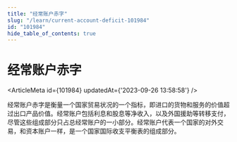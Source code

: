 ```yaml
---
title: "经常账户赤字"
slug: "/learn/current-account-deficit-101984"
id: "101984"
hide_table_of_contents: true
---
```



# 经常账户赤字

<ArticleMeta id={101984} updatedAt={'2023-09-26 13:58:58'} />
<div className='border-solid border-b border-t-0 my-4 border-[var(--ifm-color-gray-300)]' />

经常账户赤字是衡量一个国家贸易状况的一个指标，即进口的货物和服务的价值超过出口产品价值。经常账户包括利息和股息等净收入，以及外国援助等转移支付，尽管这些组成部分只占总经常账户的一小部分。经常账户代表一个国家的对外交易，和资本账户一样，是一个国家国际收支平衡表的组成部分。
